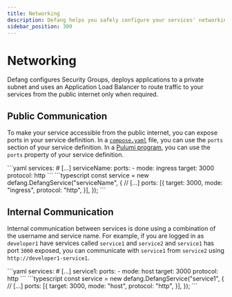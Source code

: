 ```yaml
---
title: Networking    
description: Defang helps you safely configure your services' networking.
sidebar_position: 300
---
```


# Networking

Defang configures Security Groups, deploys applications to a private subnet and uses an Application Load Balancer to route traffic to your services from the public internet only when required.

## Public Communication

To make your service accessible from the public internet, you can expose ports in your service definition. In a [`compose.yaml`](./compose.md) file, you can use the `ports` section of your service definition. In a [Pulumi program](./pulumi.md), you can use the `ports` property of your service definition.


<Tabs>
  <TabItem value="compose" label="Compose" default>
```yaml
services:
    # [...]
    serviceName:
        ports:
        - mode: ingress
          target: 3000	
          protocol: http
```
  </TabItem>
  <TabItem value="pulumi" label="Pulumi">
```typescript
const service = new defang.DefangService("serviceName", {
    // [...]
    ports: [{
        target: 3000,
        mode: "ingress",
        protocol: "http",
    }],
});
```
  </TabItem>
</Tabs>

## Internal Communication

Internal communication between services is done using a combination of the username and service name. For example, if you are logged in as `developer1` have services called `service1` and `service2` and `service1` has port `3000` exposed, you can communicate with `service1` from `service2`  using `http://developer1-service1`.


<Tabs>
  <TabItem value="compose" label="Compose" default>
```yaml
services:
    # [...]
    service1:
        ports:
        - mode: host
          target: 3000	
          protocol: http
```
  </TabItem>
  <TabItem value="pulumi" label="Pulumi">
```typescript
const service = new defang.DefangService("service1", {
    // [...]
    ports: [{
        target: 3000,
        mode: "host",
        protocol: "http",
    }],
});
```
  </TabItem>
</Tabs>